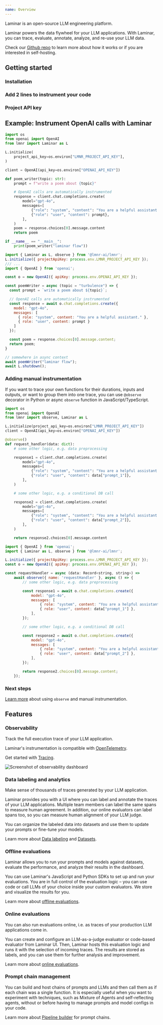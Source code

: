 ```yaml
---
name: Overview
---
```



Laminar is an open-source LLM engineering platform.

Laminar powers the data flywheel for your LLM applications. With Laminar, you can
trace, evaluate, annotate, analyze, and re-use your LLM data.

Check our [Github repo](https://github.com/lmnr-ai/lmnr) to learn more about how it works or if you are interested in self-hosting.

## Getting started

### Installation

<LaminarInstall />

### Add 2 lines to instrument your code

<LaminarInitialize />

### Project API key

<GetProjectApiKey />

## Example: Instrument OpenAI calls with Laminar

<Tabs>
<Tab title="Python">

```python
import os
from openai import OpenAI
from lmnr import Laminar as L

L.initialize(
    project_api_key=os.environ["LMNR_PROJECT_API_KEY"],
)

client = OpenAI(api_key=os.environ["OPENAI_API_KEY"])

def poem_writer(topic: str):
    prompt = f"write a poem about {topic}"

    # OpenAI calls are automatically instrumented
    response = client.chat.completions.create(
        model="gpt-4o",
        messages=[
            {"role": "system", "content": "You are a helpful assistant."},
            {"role": "user", "content": prompt},
        ],
    )
    poem = response.choices[0].message.content
    return poem

if __name__ == "__main__":
    print(poem_writer("laminar flow"))
```

</Tab>
<Tab title="JavaScript/TypeScript">

```javascript
import { Laminar as L, observe } from '@lmnr-ai/lmnr';
L.initialize({ projectApiKey: process.env.LMNR_PROJECT_API_KEY });
/// ...
import { OpenAI } from 'openai';

const o = new OpenAI({ apiKey: process.env.OPENAI_API_KEY });

const poemWriter = async (topic = "turbulence") => {
  const prompt = `write a poem about ${topic}`;

  // OpenAI calls are automatically instrumented
  const response = await o.chat.completions.create({
    model: "gpt-4o",
    messages: [
      { role: "system", content: "You are a helpful assistant." },
      { role: "user", content: prompt }
    ]
  });

  const poem = response.choices[0].message.content;
  return poem;
}

// somewhere in async context
await poemWriter("laminar flow");
await L.shutdown();
```
</Tab>
</Tabs>

### Adding manual instrumentation

If you want to trace your own functions for their durations, inputs and outputs, or want to group 
them into one trace,
you can use `@observe` decorator in Python or async `observe` function in JavaScript/TypeScript.

<Tabs>
<Tab title="Python">

```python
import os
from openai import OpenAI
from lmnr import observe, Laminar as L

L.initialize(project_api_key=os.environ["LMNR_PROJECT_API_KEY"])
client = OpenAI(api_key=os.environ["OPENAI_API_KEY"])

@observe()
def request_handler(data: dict):
    # some other logic, e.g. data preprocessing

    response1 = client.chat.completions.create(
        model="gpt-4o",
        messages=[
            {"role": "system", "content": "You are a helpful assistant."},
            {"role": "user", "content": data["prompt_1"]},
        ],
    )

    # some other logic, e.g. a conditional DB call

    response2 = client.chat.completions.create(
        model="gpt-4o",
        messages=[
            {"role": "system", "content": "You are a helpful assistant."},
            {"role": "user", "content": data["prompt_2"]},
        ],
    )

    return response2.choices[0].message.content
```
</Tab>
<Tab title="JavaScript/TypeScript">

```javascript
import { OpenAI } from 'openai';
import { Laminar as L, observe } from '@lmnr-ai/lmnr';

L.initialize({ projectApiKey: process.env.LMNR_PROJECT_API_KEY });
const o = new OpenAI({ apiKey: process.env.OPENAI_API_KEY });

const requestHandler = async (data: Record<string, string>) => 
    await observe({ name: 'requestHandler' }, async () => {
        // some other logic, e.g. data preprocessing

        const response1 = await o.chat.completions.create({
            model: "gpt-4o",
            messages: [
                { role: "system", content: "You are a helpful assistant." },
                { role: "user", content: data["prompt_1"] },
            ],
        });

        // some other logic, e.g. a conditional DB call

        const response2 = await o.chat.completions.create({
            model: "gpt-4o",
            messages: [
                { role: "system", content: "You are a helpful assistant." },
                { role: "user", content: data["prompt_2"] },
            ],
        });

        return response2.choices[0].message.content;
    });

```
</Tab>
</Tabs>

### Next steps

[Learn more](/tracing/manual-instrumentation#use-observe-to-group-separate-llm-calls-in-one-trace) about
using `observe` and manual instrumentation.


## Features

### Observability

Track the full execution trace of your LLM application.

Laminar's instrumentation is compatible with [OpenTelemetry](https://opentelemetry.io/docs/specs/otel/).

Get started with [Tracing](/tracing/introduction).

![Screenshot of observability dashboard](/images/overview.png)

### Data labeling and analytics

Make sense of thousands of traces generated by your LLM application.

Laminar provides you with a UI where you can label and annotate the traces of your LLM applications.
Multiple team members can label the same spans to measure human agreement. In addition, our online
evaluators can label spans too, so you can measure human alignment of your LLM judge.

You can organize the labeled data into datasets and use them to update your prompts or fine-tune your models.

Learn more about [Data labeling](/labels/introduction) and [Datasets](/datasets/introduction).

### Offline evaluations

Laminar allows you to run your prompts and models against datasets, evaluate the performance, and analyze their
results in the dashboard.

You can use Laminar's JavaScript and Python SDKs to set up and run your evaluations. You are in full control
of the evaluation logic – you can use code or call LLMs of your choice inside your custom evaluators. We store
and visualize the results for you.

Learn more about [offline evaluations](/evaluations/introduction).

### Online evaluations

You can also run evaluations online, i.e. as traces of your production LLM applications come in.

You can create and configure an LLM-as-a-judge evaluator or code-based evaluator from Laminar UI. Then,
Laminar hosts this evaluation logic and runs it with the selection of incoming traces. The results are
stored as labels, and you can use them for further analysis and improvement.

Learn more about [online evaluations](/evaluations/online-evaluations).

### Prompt chain management

You can build and host chains of prompts and LLMs and then call them as if each chain was a single function.
It is especially useful when you want to experiment with techniques, such as Mixture of Agents
and self-reflecting agents, without or before having to manage prompts and model configs in your code.

Learn more about [Pipeline builder](/pipeline/introduction) for prompt chains.
